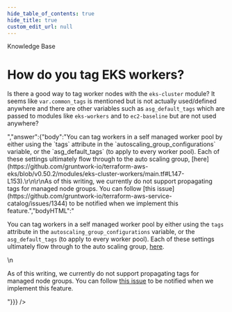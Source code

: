 ```yaml
---
hide_table_of_contents: true
hide_title: true
custom_edit_url: null
---
```



<CenterLayout>
<span className="title">Knowledge Base</span>
<h1>How do you tag EKS workers?</h1>
<GitHub discussion={{"id":"D_kwDOF8slf84APF9A","number":313,"author":{"login":"yorinasub17"},"title":"How do you tag EKS workers?","body":"Is there a good way to tag worker nodes with the `eks-cluster` module?  It seems like `var.common_tags` is mentioned but is not actually used/defined anywhere and there are other variables such as `asg_default_tags` which are passed to modules like `eks-workers` and to `ec2-baseline` but are not used anywhere?","bodyHTML":"<p dir=\"auto\">Is there a good way to tag worker nodes with the <code class=\"notranslate\">eks-cluster</code> module?  It seems like <code class=\"notranslate\">var.common_tags</code> is mentioned but is not actually used/defined anywhere and there are other variables such as <code class=\"notranslate\">asg_default_tags</code> which are passed to modules like <code class=\"notranslate\">eks-workers</code> and to <code class=\"notranslate\">ec2-baseline</code> but are not used anywhere?</p>","answer":{"body":"You can tag workers in a self managed worker pool by either using the `tags` attribute in the `autoscaling_group_configurations` variable, or the `asg_default_tags` (to apply to every worker pool). Each of these settings ultimately flow through to the auto scaling group, [here](https://github.com/gruntwork-io/terraform-aws-eks/blob/v0.50.2/modules/eks-cluster-workers/main.tf#L147-L153).\r\n\r\nAs of this writing, we currently do not support propagating tags for managed node groups. You can follow [this issue](https://github.com/gruntwork-io/terraform-aws-service-catalog/issues/1344) to be notified when we implement this feature.","bodyHTML":"<p dir=\"auto\">You can tag workers in a self managed worker pool by either using the <code class=\"notranslate\">tags</code> attribute in the <code class=\"notranslate\">autoscaling_group_configurations</code> variable, or the <code class=\"notranslate\">asg_default_tags</code> (to apply to every worker pool). Each of these settings ultimately flow through to the auto scaling group, <a href=\"https://github.com/gruntwork-io/terraform-aws-eks/blob/v0.50.2/modules/eks-cluster-workers/main.tf#L147-L153\">here</a>.</p>\n<p dir=\"auto\">As of this writing, we currently do not support propagating tags for managed node groups. You can follow <a href=\"https://github.com/gruntwork-io/terraform-aws-service-catalog/issues/1344\">this issue</a> to be notified when we implement this feature.</p>"}}} />

</CenterLayout>
  

<!-- ##DOCS-SOURCER-START
{
  "sourcePlugin": "github-discussions",
  "hash": "aa5c70ef0929a57fa10914e69d2998ef"
}
##DOCS-SOURCER-END -->
